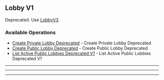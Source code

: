 
## Lobby V1
Deprecated. Use [LobbyV3](https://hathora.dev/api\#tag/LobbyV3).

### Available Operations

* [Create Private Lobby Deprecated](/unity/lobby_v1/create_private_lobby_deprecated) - Create Private Lobby Deprecated
* [Create Public Lobby Deprecated](/unity/lobby_v1/create_public_lobby_deprecated) - Create Public Lobby Deprecated
* [List Active Public Lobbies Deprecated V1](/unity/lobby_v1/list_active_public_lobbies_deprecated_v1) - List Active Public Lobbies Deprecated V1

---
<CreatePrivateLobbyDeprecated />

---
<CreatePublicLobbyDeprecated />

---
<ListActivePublicLobbiesDeprecatedV1 />
